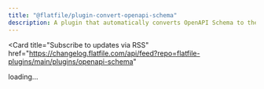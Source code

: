 ```yaml
---
title: "@flatfile/plugin-convert-openapi-schema"
description: A plugin that automatically converts OpenAPI Schema to the Flatfile Blueprint, a powerful DDL (Data Definition Language) created by Flatfile with a focus on validation and data preparation.
---
```


<Card
  title="Subscribe to updates via
  RSS"
  href="https://changelog.flatfile.com/api/feed?repo=flatfile-plugins/main/plugins/openapi-schema"
></Card>

<div id="dynamic-content">loading...</div>
